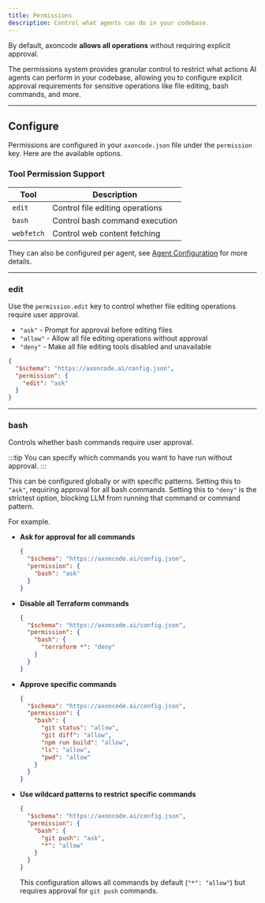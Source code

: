 ```yaml
---
title: Permissions
description: Control what agents can do in your codebase.
---
```


By default, axoncode **allows all operations** without requiring explicit approval.

The permissions system provides granular control to restrict what actions AI agents can perform in your codebase, allowing you to configure explicit approval requirements for sensitive operations like file editing, bash commands, and more.

---

## Configure

Permissions are configured in your `axoncode.json` file under the `permission` key. Here are the available options.

### Tool Permission Support

| Tool       | Description                     |
| ---------- | ------------------------------- |
| `edit`     | Control file editing operations |
| `bash`     | Control bash command execution  |
| `webfetch` | Control web content fetching    |

They can also be configured per agent, see [Agent Configuration](/docs/agents#agent-configuration) for more details.

---

### edit

Use the `permission.edit` key to control whether file editing operations require user approval.

- `"ask"` - Prompt for approval before editing files
- `"allow"` - Allow all file editing operations without approval
- `"deny"` - Make all file editing tools disabled and unavailable

```json title="axoncode.json" {4}
{
  "$schema": "https://axoncode.ai/config.json",
  "permission": {
    "edit": "ask"
  }
}
```

---

### bash

Controls whether bash commands require user approval.

:::tip
You can specify which commands you want to have run without approval.
:::

This can be configured globally or with specific patterns. Setting this to `"ask"`, requiring approval for all bash commands.
Setting this to `"deny"` is the strictest option, blocking LLM from running that command or command pattern.

For example.

- **Ask for approval for all commands**

  ```json title="axoncode.json"
  {
    "$schema": "https://axoncode.ai/config.json",
    "permission": {
      "bash": "ask"
    }
  }
  ```

- **Disable all Terraform commands**

  ```json title="axoncode.json"
  {
    "$schema": "https://axoncode.ai/config.json",
    "permission": {
      "bash": {
        "terraform *": "deny"
      }
    }
  }
  ```

- **Approve specific commands**

  ```json title="axoncode.json"
  {
    "$schema": "https://axoncode.ai/config.json",
    "permission": {
      "bash": {
        "git status": "allow",
        "git diff": "allow",
        "npm run build": "allow",
        "ls": "allow",
        "pwd": "allow"
      }
    }
  }
  ```

- **Use wildcard patterns to restrict specific commands**

  ```json title="axoncode.json"
  {
    "$schema": "https://axoncode.ai/config.json",
    "permission": {
      "bash": {
        "git push": "ask",
        "*": "allow"
      }
    }
  }
  ```

  This configuration allows all commands by default (`"*": "allow"`) but requires approval for `git push` commands.
